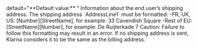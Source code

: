   

  

  

  
<ParamField body="Shipping" type="object">   
default="**Default value:** "    
Information about the end user’s shipping address.  
The shipping address `AddressLine1` must be formatted:  
-FR, UK, US: [Number][StreetName], for example: 33 Cavendish Square  
-Rest of EU: [StreetName][Number], for example: De Ruijterkade 7  
Caution: Failure to follow this formatting may result in an error.  
If no shipping address is sent, Klarna considers it to be the same as the billing address.   

<Expandable title="properties">  
<FirstName />  
  
<LastName />  
<Address1 />  
  

</Expandable> 
</ParamField>